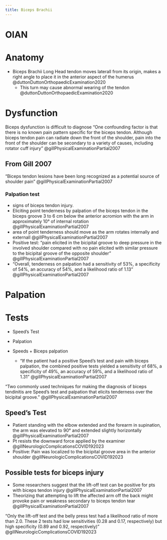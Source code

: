 ```yaml
---
title: Biceps Brachii
---
```



# OIAN


# Anatomy

- Biceps Brachii Long Head tendon moves laterall from its origin, makes a right angle to place it in the anterior aspect of the humerus @duttonDuttonOrthopaedicExamination2020
    - This turn may cause abnormal wearing of the tendon @duttonDuttonOrthopaedicExamination2020



# Dysfunction

Biceps dysfunction is difficult to diagnose
"One confounding factor is that there is no known pain pattern specific for the biceps tendon. Although biceps tendon pain can radiate down the front of the shoulder, pain into the front of the shoulder can be secondary to a variety of causes, including rotator cuff injury" @gillPhysicalExaminationPartial2007

## From Gill 2007



"Biceps tendon lesions have been long recognized as a potential source of shoulder pain" @gillPhysicalExaminationPartial2007

<!-- move to shoulder MSK

partial tears of the biceps tendon can be a frequent finding in the painful or stiff shoulder @gillPhysicalExaminationPartial2007

Biceps tendon lesions frequently have been found to be associated with subacromial impingement and rotator cuff tears @gillNeurologicComplicationsCOVID192023

Add table 3

Add table 4
-->

### Palpation test

- signs of biceps tendon injury.
- Eliciting point tenderness by palpation of the biceps tendon in the biceps groove 3 to 6 cm below the anterior acromion with the arm in approximately 10° of internal rotation @gillPhysicalExaminationPartial2007
- area of point tenderness should move as the arm rotates internally and externall @gillPhysicalExaminationPartial2007 
- Positive test: "pain elicited in the bicipital groove to deep pressure in the involved shoulder compared with no pain elicited with similar pressure to the bicipital groove of the opposite shoulder" @gillPhysicalExaminationPartial2007
- "Overall, tenderness on palpation had a sensitivity of 53%, a specificity of 54%, an accuracy of 54%, and a likelihood ratio of 1.13" @gillPhysicalExaminationPartial2007

# Palpation



# Tests

- Speed's Test
- Palpation

- Speeds + Biceps palpation
    - "If the patient had a positive Speed’s test and pain with biceps palpation, the combined positive tests yielded a sensitivity of 68%, a specificity of 49%, an accuracy of 59%, and a likelihood ratio of 1.31" @gillPhysicalExaminationPartial2007

"Two commonly used techniques for making the diagnosis of biceps tendinitis are Speed’s test and palpation that elicits tenderness over the bicipital groove." @gillPhysicalExaminationPartial2007


## Speed's Test

- Patient standing with the elbow extended and the forearm in supination, the arm was elevated to 90° and extended slightly horizontally @gillPhysicalExaminationPartial2007
- Pt resists the downward force applied by the examiner @gillNeurologicComplicationsCOVID192023
- Positive: Pain was localized to the bicipital groove area in the anterior shoulder @gillNeurologicComplicationsCOVID192023

## Possible tests for biceps injury

- Some researchers suggest that the lift-off test can be positive for pts with biceps tendon injury @gillPhysicalExaminationPartial2007
- Theorizing that attempting to lift the affected arm off the back might provoke pain or weakness secondary to biceps tendon tear @gillPhysicalExaminationPartial2007

"Only the lift-off test and the belly press test had a likelihood ratio of more than 2.0. These 2 tests had low sensitivities (0.28 and 0.17, respectively) but high specificity (0.89 and 0.92, respectively)" @gillNeurologicComplicationsCOVID192023